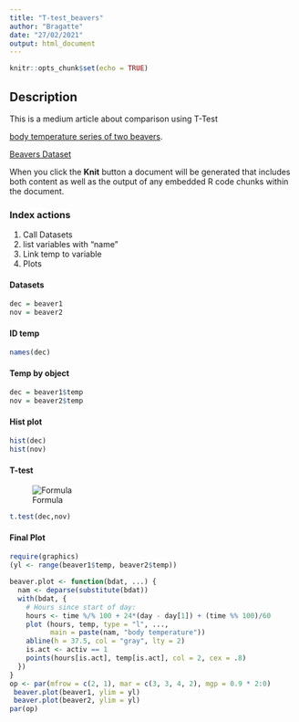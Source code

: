 ```yaml
---
title: "T-test_beavers"
author: "Bragatte"
date: "27/02/2021"
output: html_document
---
```


```r
knitr::opts_chunk$set(echo = TRUE)
```

## Description

This is a medium article about comparison using T-Test

[body temperature series of two beavers](https://medium.com/codex/how-can-i-see-if-body-temperature-significantly-changes-by-month-using-r-hypothesis-testing-d887bced92fb){.uri}.

[Beavers Dataset](https://stat.ethz.ch/R-manual/R-devel/library/datasets/html/beavers.html){.uri}

When you click the **Knit** button a document will be generated that includes both content as well as the output of any embedded R code chunks within the document.

### Index actions

1.  Call Datasets
2.  list variables with "name"
3.  Link temp to variable
4.  Plots

#### Datasets

```r
dec = beaver1
nov = beaver2
```

#### ID temp

```r
names(dec)
```

#### Temp by object

```r
dec = beaver1$temp
nov = beaver2$temp
```

#### Hist plot

```r
hist(dec)
hist(nov)
```

#### T-test

![Formula](https://www.biologyforlife.com/uploads/2/2/3/9/22392738/949234_orig.jpg)

```r
t.test(dec,nov)
```

#### Final Plot

```r
require(graphics)
(yl <- range(beaver1$temp, beaver2$temp))

beaver.plot <- function(bdat, ...) {
  nam <- deparse(substitute(bdat))
  with(bdat, {
    # Hours since start of day:
    hours <- time %/% 100 + 24*(day - day[1]) + (time %% 100)/60
    plot (hours, temp, type = "l", ...,
          main = paste(nam, "body temperature"))
    abline(h = 37.5, col = "gray", lty = 2)
    is.act <- activ == 1
    points(hours[is.act], temp[is.act], col = 2, cex = .8)
  })
}
op <- par(mfrow = c(2, 1), mar = c(3, 3, 4, 2), mgp = 0.9 * 2:0)
 beaver.plot(beaver1, ylim = yl)
 beaver.plot(beaver2, ylim = yl)
par(op)
```
